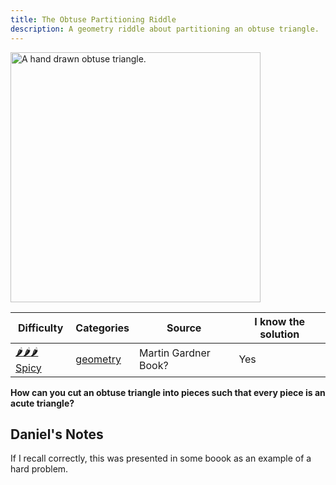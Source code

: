 ```yaml
---
title: The Obtuse Partitioning Riddle
description: A geometry riddle about partitioning an obtuse triangle.
---
```



<Image src={obtuse} alt="A hand drawn obtuse triangle." width="400" height="400" />

| Difficulty                              | Categories                             | Source               | I know the solution |
| --------------------------------------- | -------------------------------------- | -------------------- | ------------------- |
| [🌶️🌶️🌶️ Spicy](/riddles/#spicy-riddles) | [geometry](/riddles/#geometry-riddles) | Martin Gardner Book? | Yes                 |

**How can you cut an obtuse triangle into pieces such that every piece is an acute triangle?**

## Daniel's Notes

If I recall correctly, this was presented in some boook as an example of a hard problem.
